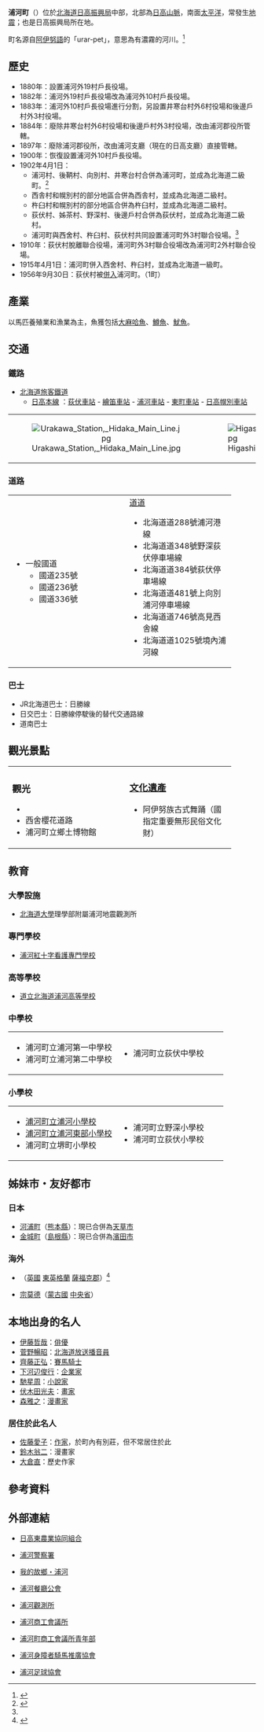 {{日本町村
| 自治體名=浦河
| 町村=町
| 圖像=[[File:Port_urakawa.JPG|240px]]
| 圖像說明=[[浦河港|浦河港]]
| 郡=浦河郡
| 町村章=[[File:Emblem_of_Urakawa,_Hokkaido.svg|100px]]
| 日文原名=浦河町
| 平假名=うらかわちょう
| 羅馬字拼音=Urakawa-chō
| 都道府縣=北海道
| 支廳=日高振興局
| 編號=01607-1
| 面積=694.24
| 邊界未定=
| 人口=15,021
| 統計時間=2007年8月31日
| 自治體=[[新日高町|新日高町]]、[[樣似町|樣似町]]、[[大樹町|大樹町]]、[[廣尾町|廣尾町]]
| 樹=[[日高五葉松|日高五葉松]]
| 花=[[日高山杜鵑|日高山杜鵑]]
| 其他象徵物=
| 其他象徵=
| 首長=[[谷川弘一郎|谷川弘一郎]]
| 議員數=18
| 郵遞區號=057-8511
| 所在地=浦河郡浦河町築地1丁目3番1號<br>[[File:Urakawa_Town_Office.jpg|210px]]
| 電話號碼=146-22-2311
| 外部連結={{url|http://www.town.urakawa.hokkaido.jp/}}
| 經度=
| 緯度=
| 地圖=[[File:Urakawa_in_Hidaka_Subprefecture.gif|250px]]
| 註記=人口：[http://www.town.urakawa.hokkaido.jp/cgi-bin/odb-get.exe?WIT_template=AC020000&WIT_oid=icityv2::Contents::2296&Gc=895&Du= 浦河町官方網頁]
}}
'''浦河町'''（{{jpn|j=浦河町|hg=うらかわちょう|rm=Urakawa chō|f=y}}）位於[[北海道|北海道]][[日高振興局|日高振興局]]中部，北部為[[日高山脈|日高山脈]]，南面[[太平洋|太平洋]]，常發生[[地震|地震]]；也是日高振興局所在地。

町名源自[[阿伊努語|阿伊努語]]的「urar-pet」，意思為有濃霧的河川。<ref name="history">{{Cite web| publisher=浦河町公所| title=浦河的沿革| url=http://www.town.urakawa.hokkaido.jp/cgi-bin/odb-get.exe?WIT_template=AC020000&WIT_oid=icityv2::Contents::2299&Gc=322&Du=| accessdate=2007年10月12日| language=ja| deadurl=yes| archiveurl=https://web.archive.org/web/20061006062233/http://www.town.urakawa.hokkaido.jp/cgi-bin/odb-get.exe?WIT_template=AC020000&WIT_oid=icityv2::Contents::2299&Gc=322&Du=| archivedate=2006年10月6日| df=}}</ref>

==歷史==
*1880年：設置浦河外19村戶長役場。
*1882年：浦河外19村戶長役場改為浦河外10村戶長役場。
*1883年：浦河外10村戶長役場進行分割，另設置井寒台村外6村役場和後邊戶村外3村役場。
*1884年：廢除井寒台村外6村役場和後邊戶村外3村役場，改由浦河郡役所管轄。
*1897年：廢除浦河郡役所，改由浦河支廳（現在的日高支廳）直接管轄。
*1900年：恢復設置浦河外10村戶長役場。
*1902年4月1日：
**浦河村、後鞆村、向別村、井寒台村合併為浦河町，並成為北海道二級町。<ref>{{Cite web|url=http://homepage1.nifty.com/ishato/tiri/sityoson/01hokkai/01_hokkai11.htm#hidaka |title=市町村的變遷 - 北海道［道央・道南］ |publisher=ISSIE |accessdate=2008年6月14日 |language=ja |deadurl=yes |archiveurl=https://web.archive.org/web/20090930122953/http://homepage1.nifty.com/ishato/tiri/sityoson/01hokkai/01_hokkai11.htm |archivedate=2009年9月30日 }}</ref>
**西舎村和幌別村的部分地區合併為西舎村，並成為北海道二級村。
**杵臼村和幌別村的部分地區合併為杵臼村，並成為北海道二級村。
**荻伏村、姊茶村、野深村、後邊戶村合併為荻伏村，並成為北海道二級村。
**浦河町與西舍村、杵臼村、荻伏村共同設置浦河町外3村聯合役場。<ref name="history"/>
*1910年：荻伏村脫離聯合役場，浦河町外3村聯合役場改為浦河町2外村聯合役場。
*1915年4月1日：浦河町併入西舍村、杵臼村，並成為北海道一級町。
*1956年9月30日：荻伏村被[[市町村合併|併入]]浦河町。（1町）

==產業==
以馬匹養殖業和漁業為主，魚獲包括[[大麻哈魚|大麻哈魚]]、[[鱒魚|鱒魚]]、[[魷魚|魷魚]]。

==交通==
===鐵路===
*[[北海道旅客鐵道|北海道旅客鐵道]]
**[[日高本線|日高本線]] ：[[荻伏車站|荻伏車站]] - [[繪笛車站|繪笛車站]] - [[浦河車站|浦河車站]] - [[東町車站|東町車站]] - [[日高幌別車站|日高幌別車站]]

{| 
|- 
| align=center | [[File:Urakawa_Station,_Hidaka_Main_Line.jpg|thumb]] || [[File:Higashicho_Station,_Hidaka_Main_Line.jpg|thumb]]
|}

===道路===

{| width="90%"
|-----
| valign="top" width="50%" |
*一般國道
**國道235號
**國道236號
**國道336號
<!----
;[[主要地方道|主要道道]]
---->
| valign="top" |
;[[都道府縣道|道道]]
*北海道道288號浦河港線
*北海道道348號野深荻伏停車場線
*北海道道384號荻伏停車場線
*北海道道481號上向別浦河停車場線
*北海道道746號高見西舎線
*北海道道1025號境內浦河線
|}

===巴士===  
*JR北海道巴士：日勝線
*日交巴士：日勝線停駛後的替代交通路線
*道南巴士 

==觀光景點==

{| width="90%"
|-----
| valign="top" width="50%" |
===觀光===
*{{lang|ja|オロマップ展望台}}
*西舍櫻花道路
*浦河町立鄉土博物館
| valign="top" | 
===[[文化遺產|文化遺產]]===
*阿伊努族古式舞踊（國指定重要無形民俗文化財）
|}

==教育==
===大學設施===
*[[北海道大學|北海道大學]]理學部附屬浦河地震觀測所

===專門學校===
*[https://web.archive.org/web/20070927222231/http://www.urakan.school-info.jp/ 浦河紅十字看護專門學校]

===高等學校===
*[http://www.urakawa.hokkaido-c.ed.jp/ 道立北海道浦河高等學校] {{Wayback|url=http://www.urakawa.hokkaido-c.ed.jp/ |date=20210416075942 }}

===中學校===

{| width="90%"
|-----
| valign="top" width="50%" |
*浦河町立浦河第一中學校
*浦河町立浦河第二中學校
| valign="top" width="50%" |
*浦河町立荻伏中學校
|}

===小學校===

{| width="90%"
|-----
| valign="top" width="50%" |
*[https://web.archive.org/web/20061128190211/http://www9.ocn.ne.jp/~urasho/ 浦河町立浦河小學校]
*[https://web.archive.org/web/20070520151018/http://www12.ocn.ne.jp/~toubusho/ 浦河町立浦河東部小學校]
*浦河町立堺町小學校
| valign="top" width="50%" |
*浦河町立野深小學校
*浦河町立荻伏小學校
|}

==姊妹市・友好都市==
===日本===
*[[河浦町|河浦町]]（[[熊本縣|熊本縣]]）：現已合併為[[天草市|天草市]]
*[[金城町|金城町]]（[[島根縣|島根縣]]）：現已合併為[[濱田市|濱田市]]

===海外===
*{{flagicon|United Kingdom}}{{tsl|en|Forest Heath|Forest Heath}}（[[英國|英國]] [[東英格蘭|東英格蘭]] [[薩福克郡|薩福克郡]]）<ref>{{Cite web| publisher=浦河町公所| title=交流都市| url=http://www.town.urakawa.hokkaido.jp/cgi-bin/odb-get.exe?WIT_template=AC010000&WIT_oid=icityv2::CommonGenre::2950&m=1&d=| accessdate=2007年10月12日| language=ja| deadurl=yes| archiveurl=https://web.archive.org/web/20061006062246/http://www.town.urakawa.hokkaido.jp/cgi-bin/odb-get.exe?WIT_template=AC010000&WIT_oid=icityv2::CommonGenre::2950&m=1&d=| archivedate=2006年10月6日| df=}}</ref>
*{{flagicon|Mongolia}}[[宗莫德|宗莫德]]（[[蒙古國|蒙古國]] [[中央省_(蒙古國)|中央省]]）

==本地出身的名人==
*[[伊藤哲哉|伊藤哲哉]]：[[俳優|俳優]]
*[[菅野暢昭|菅野暢昭]]：[[北海道放送|北海道放送]][[播音員|播音員]]
*[[齊藤正弘|齊藤正弘]]：[[賽馬騎士|賽馬騎士]]
*[[下河辺俊行|下河辺俊行]]：[[企業家|企業家]]
*[[馳星周|馳星周]]：[[小說家|小說家]]
*[[伏木田光夫|伏木田光夫]]：[[畫家|畫家]]
*[[森雅之|森雅之]]：[[漫畫家|漫畫家]]

===居住於此名人===
*[[佐藤愛子|佐藤愛子]]：[[作家|作家]]，於町內有別莊，但不常居住於此
*[[鈴木翁二|鈴木翁二]]：漫畫家
*[[大倉直|大倉直]]：歷史作家

==參考資料==
{{reflist}}

==外部連結==
{{commonscat|Urakawa, Hokkaido}}
*{{Ja icon}}[http://www.hidaka.or.jp/ 日高東農業協同組合] {{Wayback|url=http://www.hidaka.or.jp/ |date=20210416075953 }}
*{{Ja icon}}[https://web.archive.org/web/20071115110927/http://www.urakawa-syo.police.pref.hokkaido.jp/index.html 浦河警察署]
*{{Ja icon}}[https://web.archive.org/web/20080407214055/http://www.sh.rim.or.jp/~masa_t/urakawa/ 我的故鄉・浦河]
*{{Ja icon}}[https://web.archive.org/web/20070902212820/http://hal-ulala.info/ryouinten/ 浦河餐廳公會]
*{{Ja icon}}[https://web.archive.org/web/20071014190546/http://sapporo-jma.go.jp/urakawa.html 浦河觀測所]
*{{Ja icon}}[https://web.archive.org/web/20070208202513/http://www.hokkaido-cci.aoi.ne.jp/urakawa/ 浦河商工會議所]
*{{Ja icon}}[https://web.archive.org/web/20071009172318/http://www6.ocn.ne.jp/%7Eseinenbu/ 浦河町商工會議所青年部]
*{{Ja icon}}[http://jns.ixla.jp/users/sienkai724/index.html 浦河身障者騎馬推廣協會]{{Dead link|date=2019年6月 |bot=InternetArchiveBot |fix-attempted=yes }}
*{{Ja icon}}[https://web.archive.org/web/20071016162830/http://chibach.co.jp/fcu/ 浦河足球協會]

{{日高支廳}}
{{Authority control}}